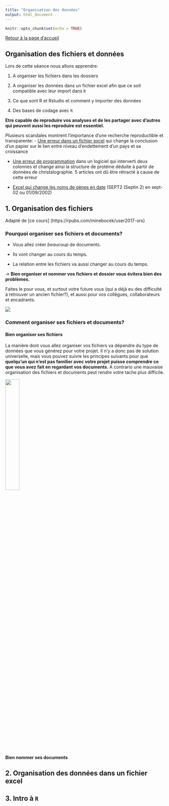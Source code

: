 ```yaml
---
title: "Organisation des données"
output: html_document
---
```


```r
knitr::opts_chunk$set(echo = TRUE)
```

[Retour à la page d'accueil](https://scortijo.github.io/2021_L3_R/)

## Organisation des fichiers et données


Lors de cette séance nous allons apprendre:

1. A organiser les fichiers dans les dossiers

2. A organiser les données dans un fichier excel afin que ce soit compatible avec leur import dans ``R``

3. Ce que sont R et Rstudio et comment y importer des données

4. Des bases de codage avec ``R`` 


**Etre capable de reproduire vos analyses et de les partager avec d'autres qui peuvent aussi les reproduire est essentiel.** 

Plusieurs scandales montrent l'importance d'une recherche reproductible et transparente:
- [Une erreur dans un fichier excel](https://en.wikipedia.org/wiki/Growth_in_a_Time_of_Debt) qui change la conclusion d'un papier sur le lien entre niveau d'endettement d'un pays et sa croissance 

- [Une erreur de programmation](https://people.ligo-wa.caltech.edu/~michael.landry/calibration/S5/getsignright.pdf) dans un logiciel qui interverti deux colonnes et change ainsi la structure de protéine déduite à partir de données de christalographie. 5 articles ont dû être rétracté à cause de cette erreur

- [Excel qui change les noms de gènes en date](https://genomebiology.biomedcentral.com/articles/10.1186/s13059-016-1044-7) (SEPT2 (Septin 2) en sept-02 ou 01/09/2002)


## 1. Organisation des fichiers

Adapté de [ce cours] (https://rpubs.com/minebocek/user2017-ors)


### Pourquoi organiser ses fichiers et documents?

- Vous allez créer *beaucoup* de documents. 

- Ils vont changer au cours du temps.

- La relation entre les fichiers va aussi changer au cours du temps.

-> **Bien organiser et nommer vos fichiers et dossier vous évitera bien des problèmes.** 

Faites le pour vous, et surtout votre future vous (qui a déjà eu des difficulté à retrouver un ancien fichier?), et aussi pour vos collègues, collaborateurs et encadrants.

![](https://imgs.xkcd.com/comics/documents.png )



### Comment organiser ses fichiers et documents?

#### Bien organiser ses fichiers

La manière dont vous allez organiser vos fichiers va dépendre du type de données que vous générez pour votre projet. Il n'y a donc pas de solution universelle, mais vous pouvez suivre les principes suivants pour que **quelqu'un qui n'est pas familier avec votre projet puisse comprendre ce que vous avez fait en regardant vos documents**. A contrario une mauvaise organisation des fichiers et documents peut rendre votre tache plus difficile.

![](https://raw.githubusercontent.com/martinctc/blog/master/images/RPROJECT_2000dpi.png){width=30%}


#### Bien nommer ses documents

## 2. Organisation des données dans un fichier excel







## 3. Intro à ``R``





